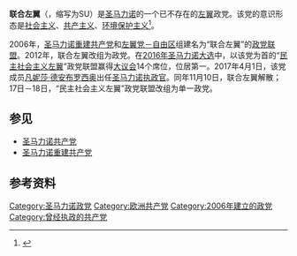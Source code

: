 {{Infobox political party
| country      = 圣马力诺
| name         = 联合左翼
| native_name  = Sinistra Unita
| colorcode    = #AB2223
| logo         = United Left (San Marino) logo, 2015 variant.svg
| leader       = 
| headquarters = [[多马尼亚诺|多马尼亚诺]]
| foundation   = 2006年8月2日（政党联盟）<br>2012年（政党）
|解散=2017年11月10日
| ideology     = {{nowrap|[[民主社会主义|民主社会主义]]<ref name="Nordsieck">{{cite web|url=http://www.parties-and-elections.eu/sanmarino.html|archiveurl=https://web.archive.org/web/20170911175012/http://www.parties-and-elections.eu/sanmarino.html|archivedate=11 September 2017|title=San Marino|website=Parties and Elections in Europe|year=2016|last=Nordsieck|first=Wolfram|url-status=dead}}</ref><br>[[共产主义|共产主义]]<ref name="Nordsieck"/><br>[[环境保护主义|环境保护主义]]<br>[[欧洲怀疑主义|欧洲怀疑主义]]}}
| position     = [[左翼|左翼]]
| merger       = [[圣马力诺重建共产党|圣马力诺重建共产党]]<br>[[左翼党－自由区|左翼党－自由区]]
|并入=[[民主社会主义左翼|民主社会主义左翼]]
| national     = [[行动公民_(圣马力诺)|行动公民]]（历史上）
| colours      = [[红色|红色]]
| website      = {{URL|http://www.sinistraunita.sm}}
}}
{{共产党}}
'''联合左翼'''（{{lang-it|Sinistra Unita}}，缩写为SU）是[[圣马力诺|圣马力诺]]的一个已不存在的[[左翼|左翼]]政党。该党的意识形态是[[社会主义|社会主义]]、[[共产主义|共产主义]]、[[环境保护主义|环境保护主义]]<ref name="p&e">{{cite web|language=en|url=http://www.parties-and-elections.eu/sanmarino.html|title=Parties and elections - San Marino|accessdate=2012-12-09|archive-date=2012-04-01|archive-url=https://web.archive.org/web/20120401135946/http://parties-and-elections.eu/sanmarino.html|dead-url=no}}</ref>。

2006年，[[圣马力诺重建共产党|圣马力诺重建共产党]]和[[左翼党－自由区|左翼党－自由区]]组建名为“联合左翼”的[[政党联盟|政党联盟]]。2012年，联合左翼改组为政党。在[[2016年圣马力诺大选|2016年圣马力诺大选]]中，以该党为首的“[[民主社会主义左翼|民主社会主义左翼]]”政党联盟赢得[[大议会|大议会]]14个席位，位居第一。2017年4月1日，该党成员[[凡妮莎·德安布罗西奥|凡妮莎·德安布罗西奥]]出任[[圣马力诺执政官|圣马力诺执政官]]。同年11月10日，联合左翼解散；17日－18日，“民主社会主义左翼”政党联盟改组为单一政党。

==参见==
*[[圣马力诺共产党|圣马力诺共产党]]
*[[圣马力诺重建共产党|圣马力诺重建共产党]]

==参考资料==
{{reflist}}
[[Category:圣马力诺政党|Category:圣马力诺政党]]
[[Category:欧洲共产党|Category:欧洲共产党]]
[[Category:2006年建立的政党|Category:2006年建立的政党]]
[[Category:曾经执政的共产党|Category:曾经执政的共产党]]